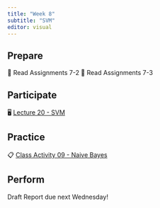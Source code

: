 ```yaml
---
title: "Week 8"
subtitle: "SVM"
editor: visual
---
```


## Prepare

📖 Read Assignments 7-2
📖 Read Assignments 7-3

## Participate

🖥️ [Lecture 20 - SVM](/slides/lec-20.html)


## Practice

📋 [Class Activity 09 - Naive Bayes](https://colab.research.google.com/drive/1wMVrw4F7gYozLy_s7M097WYl0V5mpDD7?usp=share_link)


## Perform

Draft Report due next Wednesday!

